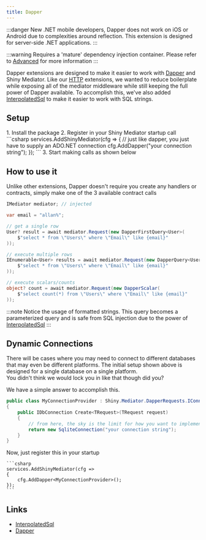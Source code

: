 ```yaml
---
title: Dapper
---
```


:::danger
New .NET mobile developers, Dapper does not work on iOS or Android due to complexities around reflection. This extension is designed for server-side .NET applications.
:::

:::warning
Requires a 'mature' dependency injection container.  Please refer to [Advanced](/mediator/advanced) for more information
:::

<NugetBadge name="Shiny.Mediator.DapperRequests" showLabel={true} />

Dapper extensions are designed to make it easier to work with [Dapper](https://github.com/DapperLib/Dapper) and Shiny Mediator.  Like our [HTTP](./http) extensions, we wanted to reduce
boilerplate while exposing all of the mediator middleware while still keeping the full power of Dapper available.  To accomplish this, we've also
added [InterpolatedSql](https://github.com/Drizin/InterpolatedSql) to make it easier to work with SQL strings.


## Setup
<Steps>
1. Install the <NugetBadge name="Shiny.Mediator.DapperRequests" label="Shiny.Mediator.DapperRequests" /> package
2. Register in your Shiny Mediator startup call
    ```csharp
    services.AddShinyMediator(cfg =>
    {
        // just like dapper, you just have to supply an ADO.NET connection
        cfg.AddDapper<SqliteConnection>("your connection string");
    });
    ```
3. Start making calls as shown below
</Steps>

## How to use it

Unlike other extensions, Dapper doesn't require you create any handlers or contracts, simply make one of the 3 available contract calls

```csharp
IMediator mediator; // injected

var email = "allan%";

// get a single row
User? result = await mediator.Request(new DapperFirstQuery<User>(
    $"select * from \"Users\" where \"Email\" like {email}"
));

// execute multiple rows
IEnumerable<User> results = await mediator.Request(new DapperQuery<User>(
    $"select * from \"Users\" where \"Email\" like {email}"
));

// execute scalars/counts
object? count = await mediator.Request(new DapperScalar(
    $"select count(*) from \"Users\" where \"Email\" like {email}"
));
```

:::note
Notice the usage of formatted strings.  This query becomes a parameterized query and is safe from SQL injection due to the power of [InterpolatedSql](https://github.com/Drizin/InterpolatedSql)
:::

## Dynamic Connections

There will be cases where you may need to connect to different databases that may even be different platforms.  The initial setup shown above is designed for a single database on a single platform.  
You didn't think we would lock you in like that though did you?

We have a simple answer to accomplish this.

```csharp
public class MyConnectionProvider : Shiny.Mediator.DapperRequests.IConnectionProvider
{
    public IDbConnection Create<TRequest>(TRequest request)
    {
        // from here, the sky is the limit for how you want to implement this.  You get access to see the request object so you can adjust per type
        return new SqliteConnection("your connection string");
    }
}

```

Now, just register this in your startup

    ```csharp
    services.AddShinyMediator(cfg =>
    {
        cfg.AddDapper<MyConnectionProvider>();
    });
    ```

## Links
- [InterpolatedSql](https://github.com/Drizin/InterpolatedSql)
- [Dapper](https://github.com/DapperLib/Dapper)